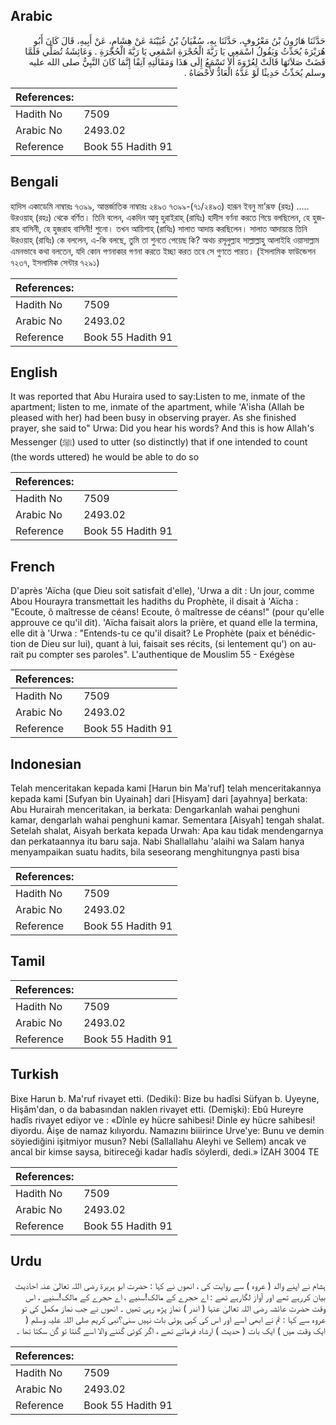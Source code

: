 ## Arabic

<div dir="rtl" lang="ar" style={{fontSize:'larger',backgroundColor:'#f8f9fa',padding:20}}>حَدَّثَنَا هَارُونُ بْنُ مَعْرُوفٍ، حَدَّثَنَا بِهِ، سُفْيَانُ بْنُ عُيَيْنَةَ عَنْ هِشَامٍ، عَنْ أَبِيهِ، قَالَ كَانَ أَبُو هُرَيْرَةَ يُحَدِّثُ وَيَقُولُ اسْمَعِي يَا رَبَّةَ الْحُجْرَةِ اسْمَعِي يَا رَبَّةَ الْحُجْرَةِ ‏.‏ وَعَائِشَةُ تُصَلِّي فَلَمَّا قَضَتْ صَلاَتَهَا قَالَتْ لِعُرْوَةَ أَلاَ تَسْمَعُ إِلَى هَذَا وَمَقَالَتِهِ آنِفًا إِنَّمَا كَانَ النَّبِيُّ صلى الله عليه وسلم يُحَدِّثُ حَدِيثًا لَوْ عَدَّهُ الْعَادُّ لأَحْصَاهُ ‏.‏</div><div style={{backgroundColor:'#f8f9fa',padding:20, marginBottom: 10}}><table>
        <thead>
          <tr>
            <th>References:</th>
            <th></th>
          </tr>
        </thead>
        <tbody><tr><td>Hadith No</td><td>7509</td></tr><tr><td>Arabic No</td><td>2493.02</td></tr><tr><td>Reference</td><td>Book 55 Hadith 91</td></tr></tbody></table></div>

## Bengali

<div dir="ltr" lang="bn" style={{fontSize:'larger',backgroundColor:'#f8f9fa',padding:20}}>হাদিস একাডেমি নাম্বারঃ ৭৩৯৯, আন্তর্জাতিক নাম্বারঃ ২৪৯৩ ৭৩৯৯-(৭১/২৪৯৩) হারূন ইবনু মা’রূফ (রহঃ) ..... উরওয়াহ্ (রহঃ) থেকে বর্ণিত। তিনি বলেন, একদিন আবু হুরাইরাহ্ (রাযিঃ) হাদীস বর্ণনা করতে গিয়ে বলছিলেন, হে হুজরাহ বাসিনী, হে হুজরাহ বাসিনী! শুনো। তখন আয়িশাহ্ (রাযিঃ) সালাত আদায় করছিলেন। সালাত আদায়ন্তে তিনি উরওয়াহ্ (রাযিঃ) কে বললেন, এ-কি বলছে, তুমি তা শুনতে পেয়েছ কি? অথচ রসূলুল্লাহ সাল্লাল্লাহু আলাইহি ওয়াসাল্লাম এমনভাবে কথা বলতেন, যদি কোন গণনাকার গণনা করতে ইচ্ছা করত তবে সে গুণতে পারত। (ইসলামিক ফাউন্ডেশন ৭২৩৭, ইসলামিক সেন্টার ৭২৯১)</div><div style={{backgroundColor:'#f8f9fa',padding:20, marginBottom: 10}}><table>
        <thead>
          <tr>
            <th>References:</th>
            <th></th>
          </tr>
        </thead>
        <tbody><tr><td>Hadith No</td><td>7509</td></tr><tr><td>Arabic No</td><td>2493.02</td></tr><tr><td>Reference</td><td>Book 55 Hadith 91</td></tr></tbody></table></div>

## English

<div dir="ltr" lang="en" style={{fontSize:'larger',backgroundColor:'#f8f9fa',padding:20}}>It was reported that Abu Huraira used to say:Listen to me, inmate of the apartment; listen to me, inmate of the apartment, while 'A'isha (Allah be pleased with her) had been busy in observing prayer. As she finished prayer, she said to" Urwa: Did you hear his words? And this is how Allah's Messenger (ﷺ) used to utter (so distinctly) that if one intended to count (the words uttered) he would be able to do so</div><div style={{backgroundColor:'#f8f9fa',padding:20, marginBottom: 10}}><table>
        <thead>
          <tr>
            <th>References:</th>
            <th></th>
          </tr>
        </thead>
        <tbody><tr><td>Hadith No</td><td>7509</td></tr><tr><td>Arabic No</td><td>2493.02</td></tr><tr><td>Reference</td><td>Book 55 Hadith 91</td></tr></tbody></table></div>

## French

<div dir="ltr" lang="fr" style={{fontSize:'larger',backgroundColor:'#f8f9fa',padding:20}}>D'après 'Aïcha (que Dieu soit satisfait d'elle), 'Urwa a dit : Un jour, comme Abou Hourayra transmettait les hadiths du Prophète, il disait à 'Aïcha : "Ecoute, ô maîtresse de céans! Ecoute, ô maîtresse de céans!" (pour qu'elle approuve ce qu'il dit). 'Aïcha faisait alors la prière, et quand elle la termina, elle dit à 'Urwa : "Entends-tu ce qu'il disait? Le Prophète (paix et bénédiction de Dieu sur lui), quant à lui, faisait ses récits, (si lentement qu') on aurait pu compter ses paroles". L'authentique de Mouslim 55 - Exégèse</div><div style={{backgroundColor:'#f8f9fa',padding:20, marginBottom: 10}}><table>
        <thead>
          <tr>
            <th>References:</th>
            <th></th>
          </tr>
        </thead>
        <tbody><tr><td>Hadith No</td><td>7509</td></tr><tr><td>Arabic No</td><td>2493.02</td></tr><tr><td>Reference</td><td>Book 55 Hadith 91</td></tr></tbody></table></div>

## Indonesian

<div dir="ltr" lang="id" style={{fontSize:'larger',backgroundColor:'#f8f9fa',padding:20}}>Telah menceritakan kepada kami [Harun bin Ma'ruf] telah menceritakannya kepada kami [Sufyan bin Uyainah] dari [Hisyam] dari [ayahnya] berkata: Abu Hurairah menceritakan, ia berkata: Dengarkanlah wahai penghuni kamar, dengarlah wahai penghuni kamar. Sementara [Aisyah] tengah shalat. Setelah shalat, Aisyah berkata kepada Urwah: Apa kau tidak mendengarnya dan perkataannya itu baru saja. Nabi Shallallahu 'alaihi wa Salam hanya menyampaikan suatu hadits, bila seseorang menghitungnya pasti bisa</div><div style={{backgroundColor:'#f8f9fa',padding:20, marginBottom: 10}}><table>
        <thead>
          <tr>
            <th>References:</th>
            <th></th>
          </tr>
        </thead>
        <tbody><tr><td>Hadith No</td><td>7509</td></tr><tr><td>Arabic No</td><td>2493.02</td></tr><tr><td>Reference</td><td>Book 55 Hadith 91</td></tr></tbody></table></div>

## Tamil

<div dir="ltr" lang="ta" style={{fontSize:'larger',backgroundColor:'#f8f9fa',padding:20}}></div><div style={{backgroundColor:'#f8f9fa',padding:20, marginBottom: 10}}><table>
        <thead>
          <tr>
            <th>References:</th>
            <th></th>
          </tr>
        </thead>
        <tbody><tr><td>Hadith No</td><td>7509</td></tr><tr><td>Arabic No</td><td>2493.02</td></tr><tr><td>Reference</td><td>Book 55 Hadith 91</td></tr></tbody></table></div>

## Turkish

<div dir="ltr" lang="tr" style={{fontSize:'larger',backgroundColor:'#f8f9fa',padding:20}}>Bixe Harun b. Ma'ruf rivayet etti. (Dediki): Bize bu hadîsi Süfyan b. Uyeyne, Hişâm'dan, o da babasından naklen rivayet etti. (Demişki): Ebû Hureyre hadîs rivayet ediyor ve : «Dînle ey hücre sahibesi! Dinle ey hücre sahibesi! diyordu. Âişe de namaz kılıyordu. Namazını biiirince Urve'ye: Bunu ve demin söyiediğini işitmiyor musun? Nebi (Sallallahu Aleyhi ve Sellem) ancak ve ancal bir kimse saysa, bitireceği kadar hadîs söylerdi, dedi.» İZAH 3004 TE</div><div style={{backgroundColor:'#f8f9fa',padding:20, marginBottom: 10}}><table>
        <thead>
          <tr>
            <th>References:</th>
            <th></th>
          </tr>
        </thead>
        <tbody><tr><td>Hadith No</td><td>7509</td></tr><tr><td>Arabic No</td><td>2493.02</td></tr><tr><td>Reference</td><td>Book 55 Hadith 91</td></tr></tbody></table></div>

## Urdu

<div dir="rtl" lang="ur" style={{fontSize:'larger',backgroundColor:'#f8f9fa',padding:20}}>ہشام نے اپنے والد ( عروہ ) سے روایت کی ، انھوں نے کہا : حضرت ابو ہریرۃ رضی اللہ تعالیٰ عنہ احادیث بیان کررہے تھے اور آواز لگارہے تھے : اے حجرے کے مالک!سنیے ، اے حجرے کے مالک!سنیے ، اس وقت حضرت عائشہ رضی اللہ تعالیٰ عنہا ( اندر ) نماز پڑھ رہی تھیں ۔ انھوں نے جب نماز مکمل کی تو عروہ سے کہا : تم نے ابھی اسے اور اس کی کہی ہوئی بات نہیں سنی؟نبی کریم صلی اللہ علیہ وسلم ( ایک وقت میں ) ایک بات ( حدیث ) ارشاد فرماتے تھے ، اگر کوئی گننے والا اسے گنتا تو گن سکتا تھا ۔</div><div style={{backgroundColor:'#f8f9fa',padding:20, marginBottom: 10}}><table>
        <thead>
          <tr>
            <th>References:</th>
            <th></th>
          </tr>
        </thead>
        <tbody><tr><td>Hadith No</td><td>7509</td></tr><tr><td>Arabic No</td><td>2493.02</td></tr><tr><td>Reference</td><td>Book 55 Hadith 91</td></tr></tbody></table></div>